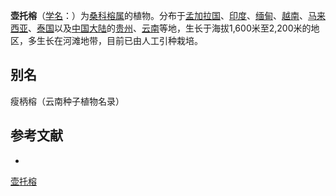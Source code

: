 {{Speciesbox
| name = 壶托榕
| status = 
| status_system = 
| image =
| genus = Ficus
| species = ischnopoda
| authority = Miq.
}}

'''壶托榕'''（[[学名|学名]]：{{lang|la|''Ficus ischnopoda''}}）为[[桑科|桑科]][[榕属|榕属]]的植物。分布于[[孟加拉国|孟加拉国]]、[[印度|印度]]、[[缅甸|缅甸]]、[[越南|越南]]、[[马来西亚|马来西亚]]、[[泰国|泰国]]以及[[中国大陆|中国大陆]]的[[贵州|贵州]]、[[云南|云南]]等地，生长于海拔1,600米至2,200米的地区，多生长在河滩地带，目前已由人工引种栽培。

== 别名 ==
瘦柄榕（云南种子植物名录）

== 参考文献 ==
<div class="references-small">
* {{cite web| url =http://www.bioinfo.cn/db05/KmzwSpecies.php?action=view&id=13603| title =壶托榕| work =《中国高等植物数据库全库》| publisher =中国科学院微生物研究所| author =昆明植物研究所| accessdate =2009-02-24| deadurl =yes| archiveurl =https://web.archive.org/web/20160305034304/http://www.bioinfo.cn/db05/KmzwSpecies.php?action=view&id=13603| archivedate =2016-03-05}}
</div>
{{Taxonbar|from=Q10931617}}

[[Category:榕属|壶托榕]]


{{植物小作品}}